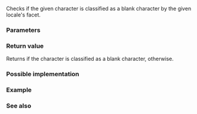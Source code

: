 {{cpp/title|isblank{{small|(std::locale)}}}}
{{cpp/locale/navbar}}
{{ddcl|header=locale|since=c++11|
template&lt; class CharT &gt;
bool isblank( CharT ch, const locale&amp; loc );
}}

Checks if the given character is classified as a blank character by the given locale's {{lc|std::ctype}} facet.

===Parameters===
{{par begin}}
{{par|ch|character}}
{{par|loc|locale}}
{{par end}}

===Return value===
Returns {{c|true}} if the character is classified as a blank character, {{c|false}} otherwise.

===Possible implementation===
{{eq fun
|1=
template&lt;class CharT&gt;
bool isblank(CharT ch, const std::locale&amp; loc)
{
    return std::use_facet&lt;std::ctype&lt;CharT&gt;&gt;(loc).is(std::ctype_base::blank, ch);
}
}}

===Example===
{{example
|Demonstrates the use of {{tt|isblank()}} with different locales (OS-specific).
|code=
#include &lt;iostream&gt;
#include &lt;locale&gt;

void try_with(wchar_t c, const char* loc)
{
    std::wcout &lt;&lt; "isblank('" &lt;&lt; c &lt;&lt; "', locale(\"" &lt;&lt; loc &lt;&lt; "\")) returned "
               &lt;&lt; std::boolalpha
               &lt;&lt; std::isblank(c, std::locale(loc)) &lt;&lt; '\n';
}

int main()
{
    const wchar_t IDEO_SPACE = L'\u3000'; // Unicode character 'IDEOGRAPHIC SPACE'
    try_with(IDEO_SPACE, "C");
    try_with(IDEO_SPACE, "en_US.UTF-8");
}
|p=true
|output=
isblank(' ', locale("C")) returned false
isblank(' ', locale("en_US.UTF-8")) returned true
}}

===See also===
{{dsc begin}}
{{dsc inc|cpp/string/byte/dsc isblank}}
{{dsc inc|cpp/string/wide/dsc iswblank}}
{{dsc end}}

{{langlinks|de|es|fr|it|ja|pt|ru|zh}}